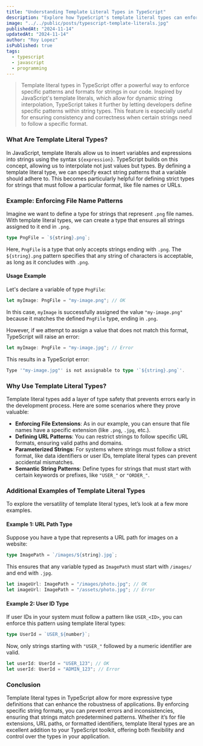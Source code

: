```yaml
---
title: "Understanding Template Literal Types in TypeScript"
description: "Explore how TypeScript's template literal types can enforce specific string patterns, enhancing code safety and consistency for formatted strings."
image: "../../public/posts/typescript-template-literals.jpg"
publishedAt: "2024-11-14"
updatedAt: "2024-11-14"
author: "Roy Lopez"
isPublished: true
tags:
  - typescript
  - javascript
  - programming
---
```


> Template literal types in TypeScript offer a powerful way to enforce specific patterns and formats for strings in our code. Inspired by JavaScript's template literals, which allow for dynamic string interpolation, TypeScript takes it further by letting developers define specific patterns within string types. This feature is especially useful for ensuring consistency and correctness when certain strings need to follow a specific format.

### What Are Template Literal Types?

In JavaScript, template literals allow us to insert variables and expressions into strings using the syntax `${expression}`. TypeScript builds on this concept, allowing us to interpolate not just values but types. By defining a template literal type, we can specify exact string patterns that a variable should adhere to. This becomes particularly helpful for defining strict types for strings that must follow a particular format, like file names or URLs.

### Example: Enforcing File Name Patterns

Imagine we want to define a type for strings that represent `.png` file names. With template literal types, we can create a type that ensures all strings assigned to it end in `.png`.

```typescript
type PngFile = `${string}.png`;
```

Here, `PngFile` is a type that only accepts strings ending with `.png`. The `${string}.png` pattern specifies that any string of characters is acceptable, as long as it concludes with `.png`.

#### Usage Example

Let's declare a variable of type `PngFile`:

```typescript
let myImage: PngFile = "my-image.png"; // OK
```

In this case, `myImage` is successfully assigned the value `"my-image.png"` because it matches the defined `PngFile` type, ending in `.png`.

However, if we attempt to assign a value that does not match this format, TypeScript will raise an error:

```typescript
let myImage: PngFile = "my-image.jpg"; // Error
```

This results in a TypeScript error:

```typescript
Type '"my-image.jpg"' is not assignable to type '`${string}.png`'.
```

### Why Use Template Literal Types?

Template literal types add a layer of type safety that prevents errors early in the development process. Here are some scenarios where they prove valuable:

- **Enforcing File Extensions**: As in our example, you can ensure that file names have a specific extension (like `.png`, `.jpg`, etc.).
- **Defining URL Patterns**: You can restrict strings to follow specific URL formats, ensuring valid paths and domains.
- **Parameterized Strings**: For systems where strings must follow a strict format, like data identifiers or user IDs, template literal types can prevent accidental mismatches.
- **Semantic String Patterns**: Define types for strings that must start with certain keywords or prefixes, like `"USER_"` or `"ORDER_"`.

### Additional Examples of Template Literal Types

To explore the versatility of template literal types, let’s look at a few more examples.

#### Example 1: URL Path Type

Suppose you have a type that represents a URL path for images on a website:

```typescript
type ImagePath = `/images/${string}.jpg`;
```

This ensures that any variable typed as `ImagePath` must start with `/images/` and end with `.jpg`.

```typescript
let imageUrl: ImagePath = "/images/photo.jpg"; // OK
let imageUrl: ImagePath = "/assets/photo.jpg"; // Error
```

#### Example 2: User ID Type

If user IDs in your system must follow a pattern like `USER_<ID>`, you can enforce this pattern using template literal types:

```typescript
type UserId = `USER_${number}`;
```

Now, only strings starting with `"USER_"` followed by a numeric identifier are valid.

```typescript
let userId: UserId = "USER_123"; // OK
let userId: UserId = "ADMIN_123"; // Error
```

### Conclusion

Template literal types in TypeScript allow for more expressive type definitions that can enhance the robustness of applications. By enforcing specific string formats, you can prevent errors and inconsistencies, ensuring that strings match predetermined patterns. Whether it’s for file extensions, URL paths, or formatted identifiers, template literal types are an excellent addition to your TypeScript toolkit, offering both flexibility and control over the types in your application.
